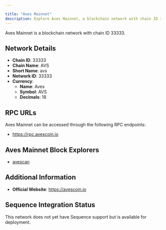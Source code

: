 ```yaml
---

title: "Aves Mainnet"
description: Explore Aves Mainnet, a blockchain network with chain ID 33333. Learn about its native currency, Aves, and how to interact with the network.
---
```




Aves Mainnet is a blockchain network with chain ID 33333.

## Network Details

- **Chain ID**: 33333
- **Chain Name**: AVS
- **Short Name**: avs
- **Network ID**: 33333
- **Currency**: 
  - **Name**: Aves
  - **Symbol**: AVS
  - **Decimals**: 18

## RPC URLs

Aves Mainnet can be accessed through the following RPC endpoints:

- https://rpc.avescoin.io

## Aves Mainnet Block Explorers

- [avescan](https://avescan.io)

## Additional Information

- **Official Website**: https://avescoin.io

## Sequence Integration Status

This network does not yet have Sequence support but is available for deployment.
